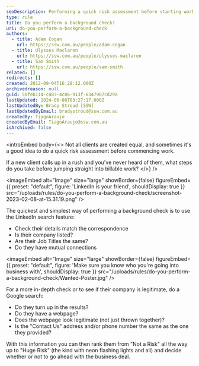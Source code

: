 ```yaml
---
seoDescription: Performing a quick risk assessment before starting work with a new client includes using LinkedIn and Google search to verify their details and company legitimacy.
type: rule
title: Do you perform a background check?
uri: do-you-perform-a-background-check
authors:
  - title: Adam Cogan
    url: https://ssw.com.au/people/adam-cogan
  - title: Ulysses Maclaren
    url: https://ssw.com.au/people/ulysses-maclaren
  - title: Sam Smith
    url: https://ssw.com.au/people/sam-smith
related: []
redirects: []
created: 2012-09-04T16:28:12.000Z
archivedreason: null
guid: 50feb114-c483-4c06-913f-6347907cd29a
lastUpdated: 2024-06-08T03:27:17.000Z
lastUpdatedBy: Brady Stroud [SSW]
lastUpdatedByEmail: bradystroud@ssw.com.au
createdBy: TiagoAraujo
createdByEmail: TiagoAraujo@ssw.com.au
isArchived: false
---
```


<introEmbed
  body={<>
Not all clients are created equal, and sometimes it's a good idea to do a quick risk assessment before commencing work.

If a new client calls up in a rush and you've never heard of them, what steps do you take before jumping straight into billable work?
  </>}
/>

<imageEmbed
  alt="Image"
  size="large"
  showBorder={false}
  figureEmbed={{
    preset: "default",
    figure: 'LinkedIn is your friend',
    shouldDisplay: true
  }}
  src="/uploads/rules/do-you-perform-a-background-check/screenshot-2023-02-08-at-15.31.19.png"
/>

The quickest and simplest way of performing a background check is to use the LinkedIn search feature:

- Check their details match the correspondence
- Is their company listed?
- Are their Job Titles the same?
- Do they have mutual connections


<imageEmbed
  alt="Image"
  size="large"
  showBorder={false}
  figureEmbed={{
    preset: "default",
    figure: 'Make sure you know who you\'re going into business with',
    shouldDisplay: true
  }}
  src="/uploads/rules/do-you-perform-a-background-check/Wanted-Poster.jpg"
/>

For a more in-depth check or to see if their company is legitimate, do a Google search:

- Do they turn up in the results?
- Do they have a webpage?
- Does the webpage look legitimate (not just thrown together)?
- Is the "Contact Us" address and/or phone number the same as the one they provided?

With this information you can then rank them from "Not a Risk" all the way up to "Huge Risk" (the kind with neon flashing lights and all) and decide whether or not to go ahead with the business deal.
